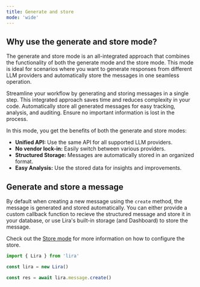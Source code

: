 ```yaml
---
title: Generate and store
mode: 'wide'
---
```


## Why use the generate and store mode?

The generate and store mode is an all-integrated approach that combines the functionality of both the generate mode and the store mode. This mode is ideal for scenarios where you want to generate responses from different LLM providers and automatically store the messages in one seamless operation.

<Card title="Efficiency" icon="bolt" horizontal="true">
  Streamline your workflow by generating and storing messages in a single step.
  This integrated approach saves time and reduces complexity in your code.
</Card>
<Card title="Comprehensive Tracking" icon="clipboard-list" horizontal="true">
  Automatically store all generated messages for easy tracking, analysis, and
  auditing. Ensure no important information is lost in the process.
</Card>

In this mode, you get the benefits of both the generate and store modes:

- <b>Unified API:</b> Use the same API for all supported LLM providers.
- <b>No vendor lock-in:</b> Easily switch between various providers.
- <b>Structured Storage:</b> Messages are automatically stored in an organized format.
- <b>Easy Analysis:</b> Use the stored data for insights and improvements.

## Generate and store a message

By default when creating a new message using the `create` method, the message is generated and stored automatically. You can either provide a custom callback function to recieve the structured message and store it in your database, or use Lira's built-in storage (and Dashboard) to store the message.

Check out the [Store mode](/modes/store) for more information on how to configure the store.

```typescript
import { Lira } from 'lira'

const lira = new Lira()

const res = await lira.message.create()
```

